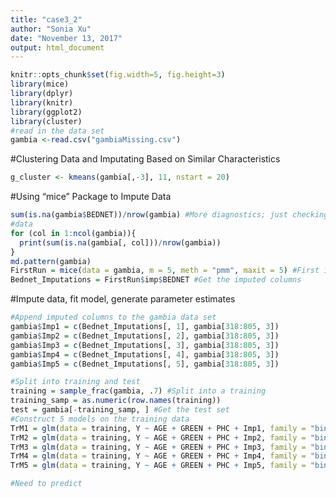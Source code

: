 ```yaml
---
title: "case3_2"
author: "Sonia Xu"
date: "November 13, 2017"
output: html_document
---
```

<!-- Week 3: Report #2 on the case study is due. This report will go significantly beyond report #1 to include initial results for different methods that were considered to analyze the data, as well as a detailed description for how the analysis was conducted and problems that arose.  The report should be well written, clear and concise while not omitting relevant details.  The roles of the authors should be described.  Class time will again be devoted to lecturing on statistical approaches relevant to the case study.--->

```r
knitr::opts_chunk$set(fig.width=5, fig.height=3) 
library(mice)
library(dplyr)
library(knitr)
library(ggplot2)
library(cluster)
#read in the data set
gambia <-read.csv("gambiaMissing.csv")
```

#Clustering Data and Imputating Based on Similar Characteristics
```r
g_cluster <- kmeans(gambia[,-3], 11, nstart = 20)
```




#Using "mice" Package to Impute Data
```r
sum(is.na(gambia$BEDNET))/nrow(gambia) #More diagnostics; just checking missing
#data 
for (col in 1:ncol(gambia)){
  print(sum(is.na(gambia[, col]))/nrow(gambia))
}
md.pattern(gambia)
FirstRun = mice(data = gambia, m = 5, meth = "pmm", maxit = 5) #First imputation
Bednet_Imputations = FirstRun$imp$BEDNET #Get the imputed columns
```

#Impute data, fit model, generate parameter estimates 

```r
#Append imputed columns to the gambia data set
gambia$Imp1 = c(Bednet_Imputations[, 1], gambia[318:805, 3])
gambia$Imp2 = c(Bednet_Imputations[, 2], gambia[318:805, 3])
gambia$Imp3 = c(Bednet_Imputations[, 3], gambia[318:805, 3])
gambia$Imp4 = c(Bednet_Imputations[, 4], gambia[318:805, 3])
gambia$Imp5 = c(Bednet_Imputations[, 5], gambia[318:805, 3])

#Split into training and test
training = sample_frac(gambia, .7) #Split into a training
training_samp = as.numeric(row.names(training))
test = gambia[-training_samp, ] #Get the test set
#Construct 5 models on the training data
TrM1 = glm(data = training, Y ~ AGE + GREEN + PHC + Imp1, family = "binomial")
TrM2 = glm(data = training, Y ~ AGE + GREEN + PHC + Imp2, family = "binomial")
TrM3 = glm(data = training, Y ~ AGE + GREEN + PHC + Imp3, family = "binomial")
TrM4 = glm(data = training, Y ~ AGE + GREEN + PHC + Imp4, family = "binomial")
TrM5 = glm(data = training, Y ~ AGE + GREEN + PHC + Imp5, family = "binomial")

#Need to predict
```

